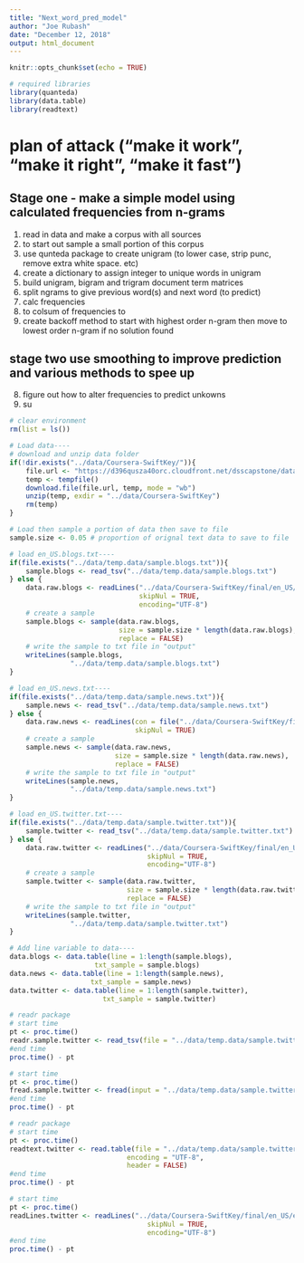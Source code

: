 ```yaml
---
title: "Next_word_pred_model"
author: "Joe Rubash"
date: "December 12, 2018"
output: html_document
---
```


```r
knitr::opts_chunk$set(echo = TRUE)

# required libraries
library(quanteda)
library(data.table)
library(readtext)

```

# plan of attack ("make it work", "make it right", "make it fast")
## Stage one - make a simple model using calculated frequencies from n-grams
1. read in data and make a corpus with all sources
2. to start out sample a small portion of this corpus
3. use qunteda package to create unigram (to lower case, strip punc, remove extra 
white space. etc)
4. create a dictionary to assign integer to unique words in unigram
5. build unigram, bigram and trigram document term matrices
6. split ngrams to give previous word(s) and next word (to predict)
7. calc frequencies
8. to colsum of frequencies to
9. create backoff method to start with highest order n-gram then move to lowest
order n-gram if no solution found


## stage two use smoothing to improve prediction and various methods to spee up
8. figure out how to alter frequencies to predict unkowns
9. su

```r
# clear environment
rm(list = ls())

# Load data----
# download and unzip data folder
if(!dir.exists("../data/Coursera-SwiftKey/")){
    file.url <- "https://d396qusza40orc.cloudfront.net/dsscapstone/dataset/Coursera-SwiftKey.zip"
    temp <- tempfile()
    download.file(file.url, temp, mode = "wb")
    unzip(temp, exdir = "../data/Coursera-SwiftKey")
    rm(temp)
}

# Load then sample a portion of data then save to file
sample.size <- 0.05 # proportion of orignal text data to save to file

# load en_US.blogs.txt----
if(file.exists("../data/temp.data/sample.blogs.txt")){
    sample.blogs <- read_tsv("../data/temp.data/sample.blogs.txt")
} else {
    data.raw.blogs <- readLines("../data/Coursera-SwiftKey/final/en_US/en_US.blogs.txt",
                                skipNul = TRUE,
                                encoding="UTF-8")
    # create a sample
    sample.blogs <- sample(data.raw.blogs,
                           size = sample.size * length(data.raw.blogs),
                           replace = FALSE)
    # write the sample to txt file in "output"
    writeLines(sample.blogs,
               "../data/temp.data/sample.blogs.txt")
}

# load en_US.news.txt----
if(file.exists("../data/temp.data/sample.news.txt")){
    sample.news <- read_tsv("../data/temp.data/sample.news.txt")
} else {
    data.raw.news <- readLines(con = file("../data/Coursera-SwiftKey/final/en_US/en_US.news.txt", "rb"),
                               skipNul = TRUE)
    # create a sample
    sample.news <- sample(data.raw.news,
                          size = sample.size * length(data.raw.news),
                          replace = FALSE)
    # write the sample to txt file in "output"
    writeLines(sample.news,
               "../data/temp.data/sample.news.txt")
}

# load en_US.twitter.txt----
if(file.exists("../data/temp.data/sample.twitter.txt")){
    sample.twitter <- read_tsv("../data/temp.data/sample.twitter.txt")
} else {
    data.raw.twitter <- readLines("../data/Coursera-SwiftKey/final/en_US/en_US.twitter.txt",
                                  skipNul = TRUE,
                                  encoding="UTF-8")
    # create a sample
    sample.twitter <- sample(data.raw.twitter,
                             size = sample.size * length(data.raw.twitter),
                             replace = FALSE)
    # write the sample to txt file in "output"
    writeLines(sample.twitter,
               "../data/temp.data/sample.twitter.txt")
}

# Add line variable to data----
data.blogs <- data.table(line = 1:length(sample.blogs),
                     txt_sample = sample.blogs)
data.news <- data.table(line = 1:length(sample.news),
                    txt_sample = sample.news)
data.twitter <- data.table(line = 1:length(sample.twitter),
                       txt_sample = sample.twitter)

```
```r
# readr package
# start time
pt <- proc.time() 
readr.sample.twitter <- read_tsv(file = "../data/temp.data/sample.twitter.txt")
#end time
proc.time() - pt

# start time
pt <- proc.time() 
fread.sample.twitter <- fread(input = "../data/temp.data/sample.twitter.txt")
#end time
proc.time() - pt
```
```r
# readr package
# start time
pt <- proc.time() 
readtext.twitter <- read.table(file = "../data/temp.data/sample.twitter.txt",
                             encoding = "UTF-8",
                             header = FALSE)
#end time
proc.time() - pt

# start time
pt <- proc.time() 
readLines.twitter <- readLines("../data/Coursera-SwiftKey/final/en_US/en_US.twitter.txt",
                                  skipNul = TRUE,
                                  encoding="UTF-8")
#end time
proc.time() - pt
```
